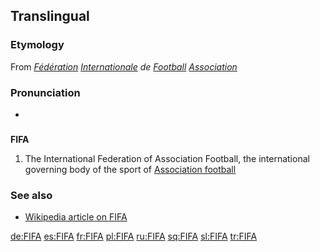 ==Translingual==
===Etymology===
From {{F.}} ''[[fédération|Fédération]] [[international|Internationale]] de [[football#French|Football]] [[association#French|Association]]''

===Pronunciation===
*{{IPA|/fiːfə/}}

==={{acronym}}===
'''FIFA'''

#{{soccer}} The International Federation of Association Football, the international governing body of the sport of [[Association football]]

===See also===
*[[w:FIFA|Wikipedia article on FIFA]]

[[de:FIFA]]
[[es:FIFA]]
[[fr:FIFA]]
[[pl:FIFA]]
[[ru:FIFA]]
[[sq:FIFA]]
[[sl:FIFA]]
[[tr:FIFA]]